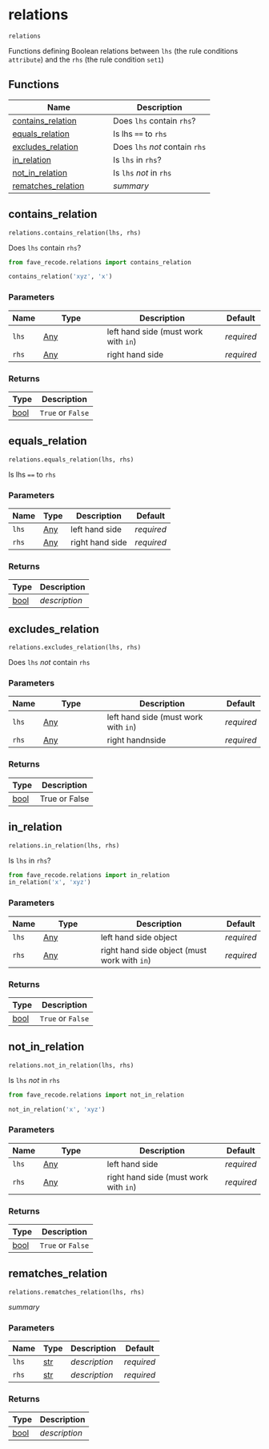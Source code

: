 # relations { #fave_recode.relations }

`relations`

Functions defining Boolean relations between 
`lhs` (the rule conditions `attribute`) and the 
`rhs` (the rule condition `set1`)

## Functions

| Name | Description |
| --- | --- |
| [contains_relation](#fave_recode.relations.contains_relation) | Does `lhs` contain `rhs`? |
| [equals_relation](#fave_recode.relations.equals_relation) | Is lhs `==` to `rhs` |
| [excludes_relation](#fave_recode.relations.excludes_relation) | Does `lhs` *not* contain `rhs` |
| [in_relation](#fave_recode.relations.in_relation) | Is `lhs` in `rhs`? |
| [not_in_relation](#fave_recode.relations.not_in_relation) | Is `lhs` *not* in `rhs` |
| [rematches_relation](#fave_recode.relations.rematches_relation) | _summary_ |

## contains_relation { #fave_recode.relations.contains_relation }

`relations.contains_relation(lhs, rhs)`

Does `lhs` contain `rhs`?

```python
from fave_recode.relations import contains_relation

contains_relation('xyz', 'x')
```

### Parameters

| Name   | Type                | Description                          | Default    |
|--------|---------------------|--------------------------------------|------------|
| `lhs`  | [Any](`typing.Any`) | left hand side (must work with `in`) | _required_ |
| `rhs`  | [Any](`typing.Any`) | right hand side                      | _required_ |

### Returns

| Type           | Description       |
|----------------|-------------------|
| [bool](`bool`) | `True` or `False` |

## equals_relation { #fave_recode.relations.equals_relation }

`relations.equals_relation(lhs, rhs)`

Is lhs `==` to `rhs`

### Parameters

| Name   | Type                | Description     | Default    |
|--------|---------------------|-----------------|------------|
| `lhs`  | [Any](`typing.Any`) | left hand side  | _required_ |
| `rhs`  | [Any](`typing.Any`) | right hand side | _required_ |

### Returns

| Type           | Description   |
|----------------|---------------|
| [bool](`bool`) | _description_ |

## excludes_relation { #fave_recode.relations.excludes_relation }

`relations.excludes_relation(lhs, rhs)`

Does `lhs` *not* contain `rhs`

### Parameters

| Name   | Type                | Description                          | Default    |
|--------|---------------------|--------------------------------------|------------|
| `lhs`  | [Any](`typing.Any`) | left hand side (must work with `in`) | _required_ |
| `rhs`  | [Any](`typing.Any`) | right handnside                      | _required_ |

### Returns

| Type           | Description   |
|----------------|---------------|
| [bool](`bool`) | True or False |

## in_relation { #fave_recode.relations.in_relation }

`relations.in_relation(lhs, rhs)`

Is `lhs` in `rhs`?

```python
from fave_recode.relations import in_relation
in_relation('x', 'xyz')
```

### Parameters

| Name   | Type                | Description                                  | Default    |
|--------|---------------------|----------------------------------------------|------------|
| `lhs`  | [Any](`typing.Any`) | left hand side object                        | _required_ |
| `rhs`  | [Any](`typing.Any`) | right hand side object (must work with `in`) | _required_ |

### Returns

| Type           | Description       |
|----------------|-------------------|
| [bool](`bool`) | `True` or `False` |

## not_in_relation { #fave_recode.relations.not_in_relation }

`relations.not_in_relation(lhs, rhs)`

Is `lhs` *not* in `rhs`

```python
from fave_recode.relations import not_in_relation

not_in_relation('x', 'xyz')
```

### Parameters

| Name   | Type                | Description                           | Default    |
|--------|---------------------|---------------------------------------|------------|
| `lhs`  | [Any](`typing.Any`) | left hand side                        | _required_ |
| `rhs`  | [Any](`typing.Any`) | right hand side (must work with `in`) | _required_ |

### Returns

| Type           | Description       |
|----------------|-------------------|
| [bool](`bool`) | `True` or `False` |

## rematches_relation { #fave_recode.relations.rematches_relation }

`relations.rematches_relation(lhs, rhs)`

_summary_

### Parameters

| Name   | Type         | Description   | Default    |
|--------|--------------|---------------|------------|
| `lhs`  | [str](`str`) | _description_ | _required_ |
| `rhs`  | [str](`str`) | _description_ | _required_ |

### Returns

| Type           | Description   |
|----------------|---------------|
| [bool](`bool`) | _description_ |